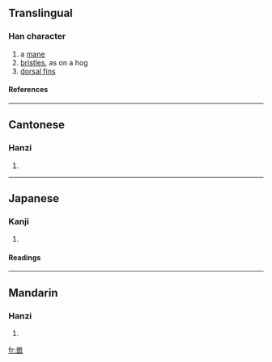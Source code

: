 {{see|鬣}}
==Translingual==
===Han character===
{{Han char|rn=47|rad=巛|as=12|sn=15|four=|canj=女女田大女 (VVWKV)}}
# a [[mane]]
# [[bristles]], as on a hog
# [[dorsal fin]]s
====References====
{{Han ref|kx=0324.220|dkj=08702|dj=0625.160|hdz=21098.180|uh=5DE4|ud=24036}}
----
==Cantonese==
===Hanzi===
{{yue-hanzi|jyut=[[lip6]]|y=[[lip6]]}}
# {{defn|Cantonese}}

----

==Japanese==
===Kanji===
{{ja-kanji|grade=9|rs=巛12}}
# {{defn|Japanese}}
====Readings====
{{ja-readings|on=[[れふ]] (refu)|kun=[[たてがみ]] (tategami), [[もと]] (moto)}}
----
==Mandarin==
===Hanzi===
{{cmn-hanzi|pin=[[liē]] ([[lie1]])|wg=lieh<sup>1</sup>}}
# {{defn|Mandarin}}

[[fr:巤]]